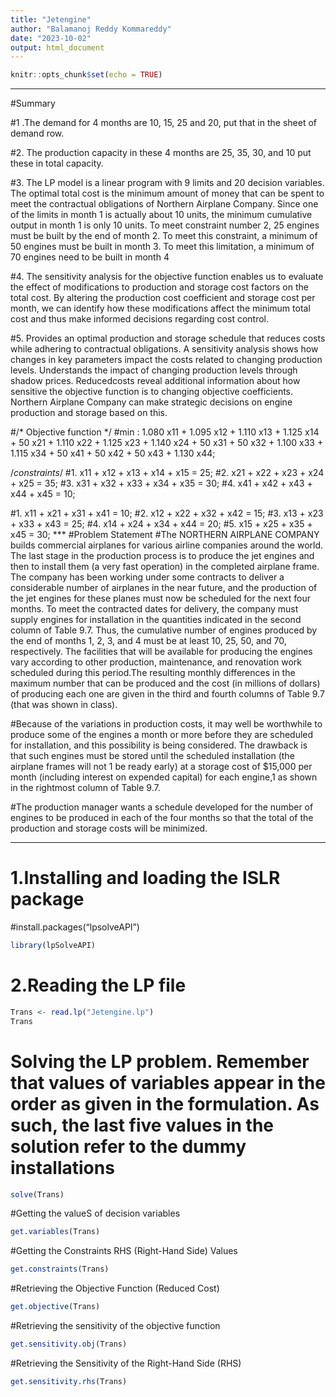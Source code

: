 ---
title: "Jetengine"
author: "Balamanoj Reddy Kommareddy"
date: "2023-10-02"
output: html_document
---

```{r setup, include=FALSE}
knitr::opts_chunk$set(echo = TRUE)
```
***
#Summary

#1 .The demand for 4 months are 10, 15, 25 and 20, put that in the sheet of demand row.

#2. The production capacity in these 4 months are 25, 35, 30, and 10 put these in total capacity.

#3. The LP model is a linear program with 9 limits and 20 decision variables. The optimal total cost is the minimum amount of money that can be spent to meet the contractual obligations of Northern Airplane Company. Since one of the limits in month 1 is actually about 10 units, the minimum cumulative output in month 1 is only 10 units. To meet constraint number 2, 25 engines must be built by the end of month 2. To meet this constraint, a minimum of 50 engines must be built in month 3. To meet this limitation, a minimum of 70 engines need to be built in month 4

#4. The sensitivity analysis for the objective function enables us to evaluate the effect of modifications to production and storage cost factors on the total cost. By altering the production cost coefficient and storage cost per month, we can identify how these modifications affect the minimum total cost and thus make informed decisions regarding cost control.

#5. Provides an optimal production and storage schedule that reduces costs while adhering to contractual obligations. A sensitivity analysis shows how changes in key parameters impact the costs related to changing production levels. Understands the impact of changing production levels through shadow prices. Reducedcosts reveal additional information about how sensitive the objective function is to changing objective coefficients. Northern Airplane Company can make strategic decisions on engine production and storage based on this.

#/* Objective function */ 
#min : 1.080 x11 + 1.095 x12 + 1.110 x13 + 1.125 x14 + 50 x21 + 1.110 x22 + 1.125 x23 + 1.140 x24 + 50 x31 + 50 x32 + 1.100 x33 + 1.115 x34 + 50 x41 + 50 x42 + 50 x43 + 1.130 x44;

/*constraints*/
#1. x11 + x12 + x13 + x14 + x15 = 25;
#2. x21 + x22 + x23 + x24 + x25 = 35;
#3. x31 + x32 + x33 + x34 + x35 = 30;
#4. x41 + x42 + x43 + x44 + x45 = 10;

#1. x11 + x21 + x31 + x41 = 10;
#2. x12 + x22 + x32 + x42 = 15;
#3. x13 + x23 + x33 + x43 = 25;
#4. x14 + x24 + x34 + x44 = 20;
#5. x15 + x25 + x35 + x45 = 30;
***
#Problem Statement
#The NORTHERN AIRPLANE COMPANY builds commercial airplanes for various airline companies around the world. The last stage in the production process is to produce the jet engines and then to install them (a very fast operation) in the completed airplane frame. The company has been working under some contracts to deliver a considerable number of airplanes in the near future, and the production of the jet engines for these planes must now be scheduled for the next four months. To meet the contracted dates for delivery, the company must supply engines for installation in the quantities indicated in the second column of Table 9.7. Thus, the cumulative number of engines produced by the end of months 1, 2, 3, and 4 must be at least 10, 25, 50, and 70, respectively. The facilities that will be available for producing the engines vary according to other production, maintenance, and renovation work scheduled during this period.The resulting monthly differences in the maximum number that can be produced and the cost (in millions of dollars) of producing each one are given in the third and fourth columns of Table 9.7 (that was shown in class).

#Because of the variations in production costs, it may well be worthwhile to produce some of the engines a month or more before they are scheduled for installation, and this possibility is being considered. The drawback is that such engines must be stored until the scheduled installation (the airplane frames will not 1 be ready early) at a storage cost of $15,000 per month (including interest on expended capital) for each engine,1 as shown in the rightmost column of Table 9.7.

#The production manager wants a schedule developed for the number of engines to be produced in each of the four months so that the total of the production and storage costs will be minimized.

***
# 1.Installing and loading the ISLR package
#install.packages("lpsolveAPI")
```{r}
library(lpSolveAPI)
```

# 2.Reading the LP file
```{r}
Trans <- read.lp("Jetengine.lp")
Trans
```
# Solving the LP problem. Remember that values of variables appear in the order as given in the formulation. As such, the last five values in the solution refer to the dummy installations
```{r}
solve(Trans)
```
#Getting the valueS of decision variables
```{r}
get.variables(Trans)
```
#Getting the Constraints RHS (Right-Hand Side) Values
```{r}
get.constraints(Trans)
```
#Retrieving the Objective Function (Reduced Cost)
```{r}
get.objective(Trans)
```
#Retrieving the sensitivity of the objective function
```{r}
get.sensitivity.obj(Trans)
```
#Retrieving the Sensitivity of the Right-Hand Side (RHS)
```{r}
get.sensitivity.rhs(Trans)
```